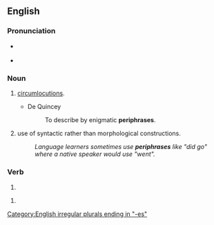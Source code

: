 {{also|périphrases}}

==English==

===Pronunciation===
* {{a|plural of periphrase|verb}} {{IPA|/pəˈɹɪfɹeɪzɛz/|lang=en}}
* {{a|plural of periphrasis}} {{IPA|/pəˈɹɪfɹəːsiz/|lang=en}}

===Noun===
{{head|en|noun plural form}}

# {{plural of|periphrase|lang=en}} [[circumlocutions]].
#* De Quincey
#*: To describe by enigmatic '''periphrases'''.
# {{plural of|periphrasis|lang=en}} use of syntactic rather than morphological constructions.
#: ''Language learners sometimes use '''periphrases''' like "did go" where a native speaker would use "went".''

===Verb===
{{head|en|verb form}}

# {{en-third-person singular of|periphrase}}

# <!-- {{defn|English}} -->
#: <!-- example -->

[[Category:English irregular plurals ending in "-es"]]